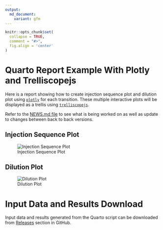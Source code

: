 ```yaml
---
output:
  md_document:
    variant: gfm
---
```


```r
knitr::opts_chunk$set(
  collapse = TRUE,
  comment = "#>",
  fig.align = 'center'
)
```

# Quarto Report Example With Plotly and Trelliscopejs

Here is a report showing how to create injection sequence plot and dilution plot using [`plotly`](https://plotly.com/r/) for each transition. These multiple interactive plots will be displayed as a trellis using [`trelliscopejs`](https://hafen.github.io/trelliscopejs/).

Refer to the [NEWS.md file](https://github.com/JauntyJJS/Trelliscopejs_In_Quarto_Example/blob/main/NEWS.md) to see what is being worked on as well as update to changes between back to back versions.


## Injection Sequence Plot

![Injection Sequence Plot](images/Injection_Sequence.JPG){fig-alt="An injection sequence plot."}

## Dilution Plot

![Dilution Plot](images/Dilution_Plot.JPG){fig-alt="A dilution plot."}


# Input Data and Results Download

Input data and results generated from the Quarto script can be downloaded from [Releases](https://github.com/JauntyJJS/Trelliscopejs_In_Quarto_Example/releases) section in GitHub.

